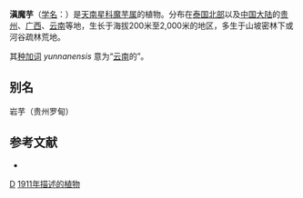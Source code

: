 {{Speciesbox
| image = Amorphophallus yunnanensis - Lyman Plant House, Smith College - DSC02079.jpg
| image caption = 滇魔芋
| genus = Amorphophallus
| species = yunnanensis
| authority = Engl., 1911
}}

'''滇魔芋'''（[[学名|学名]]：{{lang|la|''Amorphophallus yunnanensis''}}）是[[天南星科|天南星科]][[魔芋属|魔芋属]]的植物。分布在[[泰国北部|泰国北部]]以及[[中国大陆|中国大陆]]的[[贵州|贵州]]、[[广西|广西]]、[[云南|云南]]等地，生长于海拔200米至2,000米的地区，多生于山坡密林下或河谷疏林荒地。

其[[种加词|种加词]] ''yunnanensis'' 意为“[[云南|云南]]的”。

== 别名 ==
岩芋（贵州罗甸）

== 参考文献 ==
<div class="references-small">
* {{cite web| url =http://www.bioinfo.cn/db05/KmzwSpecies.php?action=view&id=246| title =滇魔芋| work =《中国高等植物数据库全库》| publisher =中国科学院微生物研究所| author =昆明植物研究所| accessdate =2009-02-21| deadurl =yes| archiveurl =https://web.archive.org/web/20160305044230/http://www.bioinfo.cn/db05/KmzwSpecies.php?action=view&id=246| archivedate =2016-03-05}}
</div>
{{Taxonbar|from=Q15224922}}

[[Category:魔芋属|D]]
[[Category:1911年描述的植物|1911年描述的植物]]


{{Araceae-stub}}